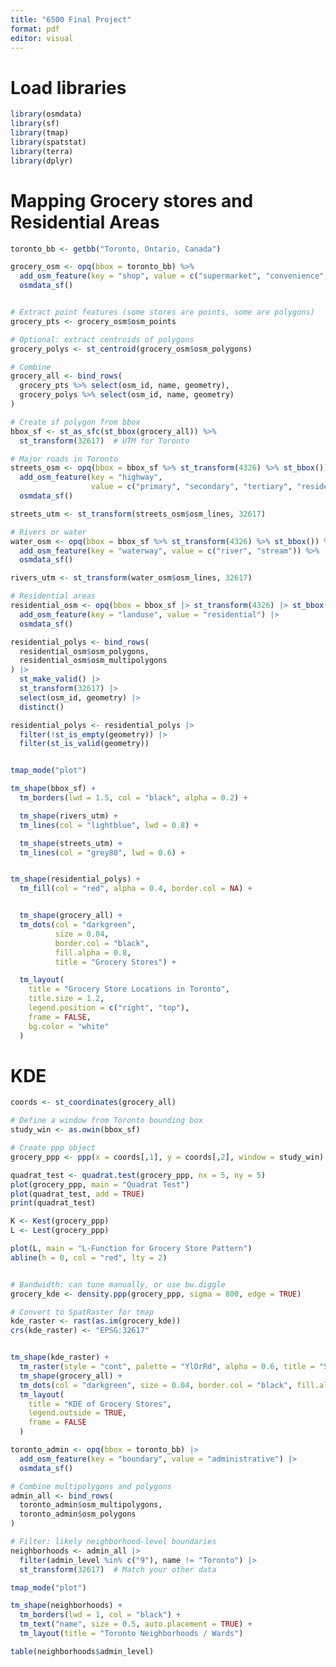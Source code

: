 ```yaml
---
title: "6500 Final Project"
format: pdf
editor: visual
---
```


# Load libraries

```r
library(osmdata)
library(sf)
library(tmap)
library(spatstat)
library(terra)
library(dplyr)

```


# Mapping Grocery stores and Residential Areas
```r
toronto_bb <- getbb("Toronto, Ontario, Canada")

grocery_osm <- opq(bbox = toronto_bb) %>%
  add_osm_feature(key = "shop", value = c("supermarket", "convenience", "greengrocer")) %>%
  osmdata_sf()



```

```r

# Extract point features (some stores are points, some are polygons)
grocery_pts <- grocery_osm$osm_points

# Optional: extract centroids of polygons
grocery_polys <- st_centroid(grocery_osm$osm_polygons)

# Combine
grocery_all <- bind_rows(
  grocery_pts %>% select(osm_id, name, geometry),
  grocery_polys %>% select(osm_id, name, geometry)
)

```


```r
# Create sf polygon from bbox
bbox_sf <- st_as_sfc(st_bbox(grocery_all)) %>%
  st_transform(32617)  # UTM for Toronto

# Major roads in Toronto
streets_osm <- opq(bbox = bbox_sf %>% st_transform(4326) %>% st_bbox()) %>%
  add_osm_feature(key = "highway", 
                  value = c("primary", "secondary", "tertiary", "residential")) %>%
  osmdata_sf()

streets_utm <- st_transform(streets_osm$osm_lines, 32617)

# Rivers or water
water_osm <- opq(bbox = bbox_sf %>% st_transform(4326) %>% st_bbox()) %>%
  add_osm_feature(key = "waterway", value = c("river", "stream")) %>%
  osmdata_sf()

rivers_utm <- st_transform(water_osm$osm_lines, 32617)

# Residential areas
residential_osm <- opq(bbox = bbox_sf |> st_transform(4326) |> st_bbox()) |>
  add_osm_feature(key = "landuse", value = "residential") |>
  osmdata_sf()

residential_polys <- bind_rows(
  residential_osm$osm_polygons,
  residential_osm$osm_multipolygons
) |>
  st_make_valid() |>           
  st_transform(32617) |>
  select(osm_id, geometry) |>
  distinct()

residential_polys <- residential_polys |> 
  filter(!st_is_empty(geometry)) |> 
  filter(st_is_valid(geometry))


tmap_mode("plot")

tm_shape(bbox_sf) +
  tm_borders(lwd = 1.5, col = "black", alpha = 0.2) +

  tm_shape(rivers_utm) +
  tm_lines(col = "lightblue", lwd = 0.8) +

  tm_shape(streets_utm) +
  tm_lines(col = "grey80", lwd = 0.6) +


tm_shape(residential_polys) +
  tm_fill(col = "red", alpha = 0.4, border.col = NA) +


  tm_shape(grocery_all) +
  tm_dots(col = "darkgreen",
          size = 0.04,
          border.col = "black",
          fill.alpha = 0.8,
          title = "Grocery Stores") +

  tm_layout(
    title = "Grocery Store Locations in Toronto",
    title.size = 1.2,
    legend.position = c("right", "top"),
    frame = FALSE,
    bg.color = "white"
  )

```

# KDE

```r
coords <- st_coordinates(grocery_all)

# Define a window from Toronto bounding box
study_win <- as.owin(bbox_sf)

# Create ppp object
grocery_ppp <- ppp(x = coords[,1], y = coords[,2], window = study_win)


```

```r
quadrat_test <- quadrat.test(grocery_ppp, nx = 5, ny = 5)
plot(grocery_ppp, main = "Quadrat Test")
plot(quadrat_test, add = TRUE)
print(quadrat_test)

```
```r
K <- Kest(grocery_ppp)
L <- Lest(grocery_ppp)

plot(L, main = "L-Function for Grocery Store Pattern")
abline(h = 0, col = "red", lty = 2)



```

```r
# Bandwidth: can tune manually, or use bw.diggle
grocery_kde <- density.ppp(grocery_ppp, sigma = 800, edge = TRUE)

# Convert to SpatRaster for tmap
kde_raster <- rast(as.im(grocery_kde))
crs(kde_raster) <- "EPSG:32617"


tm_shape(kde_raster) +
  tm_raster(style = "cont", palette = "YlOrRd", alpha = 0.6, title = "Store Density") +
  tm_shape(grocery_all) +
  tm_dots(col = "darkgreen", size = 0.04, border.col = "black", fill.alpha = 0.8) +
  tm_layout(
    title = "KDE of Grocery Stores",
    legend.outside = TRUE,
    frame = FALSE
  )


```
```r
toronto_admin <- opq(bbox = toronto_bb) |>
  add_osm_feature(key = "boundary", value = "administrative") |>
  osmdata_sf()

# Combine multipolygons and polygons
admin_all <- bind_rows(
  toronto_admin$osm_multipolygons,
  toronto_admin$osm_polygons
)

# Filter: likely neighborhood-level boundaries
neighborhoods <- admin_all |>
  filter(admin_level %in% c("9"), name != "Toronto") |>
  st_transform(32617)  # Match your other data

tmap_mode("plot")

tm_shape(neighborhoods) +
  tm_borders(lwd = 1, col = "black") +
  tm_text("name", size = 0.5, auto.placement = TRUE) +
  tm_layout(title = "Toronto Neighborhoods / Wards")

```

```r
table(neighborhoods$admin_level)


```







